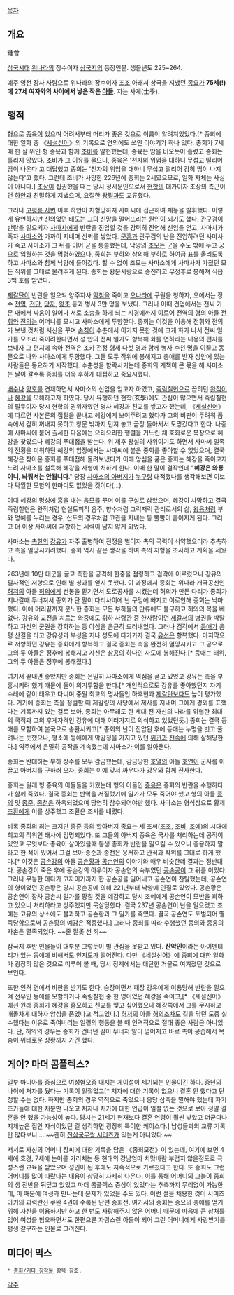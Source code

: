 [[목차]]
== 개요 ==
鍾會

[[삼국시대(중국)|삼국시대]] [[위(삼국시대)|위나라]]의 장수이자 [[삼국지]]의 등장인물. 생몰년도 225~264.

예주 영천 장사 사람으로 위나라의 장수이자 [[조조]] 아래서 상국을 지냈던 [[종요]]가 '''75세(!)에 27세 여자와의 사이에서 낳은 작은 [[아들]]'''. 자는 사계(士季).

== 행적 ==
형으로 [[종육]]이 있으며 어려서부터 머리가 좋은 것으로 이름이 알려져있었다.[* 종회에 대한 일화 중 《[[세설신어]]》의 기록으로 연의에도 쓰인 이야기가 하나 있다. 종회가 7세 때 한 살 위인 형 종육과 함께 [[조비#s-1|조비]]를 알현했는데, 종육은 땀을 비오듯이 흘렸고 종회는 흘리지 않았다. 조비가 그 이유를 물으니, 종육은 '천자의 위엄을 대하니 무섭고 떨리어 땀이 나온다'고 대답했고 종회는 '천자의 위엄을 대하니 무섭고 떨리어 감히 땀이 나지 않는다'고 했다. 그런데 조비가 사망한 226년에 종회는 2세였으므로, 일화 자체는 사실이 아니다.] [[조상#s-2|조상]]이 집권했을 때는 당시 정시문인으로서 [[현학#s-1|현학]]의 대가이자 조상의 측근이던 [[하안]]과 친밀하게 지냈으며, 요절한 [[왕필#s-2|왕필]]과도 교류했다.

그러나 [[고평릉 사변]] 이후 하안이 처형당하자 사마씨에 접근하여 재능을 발휘했다. 이렇게 유연하지만 신의없던 태도는 그의 신망을 떨어뜨리는 원인이 되기도 했다. [[관구검]]이 반란을 일으키자 [[사마사]]에게 반란을 진압할 것을 강력히 진언해 신임을 얻고, 사마사가 죽자 [[사마소#s-1|사마소]]와 가까이 지내며 신뢰를 쌓았다.
[[문흠]]과 관구검의 난을 진압하려던 사마사가 죽고 사마소가 그 뒤를 이어 군을 통솔했는데, 낙양의 [[조모#s-2|조모]]는 군을 수도 밖에 두고 궁으로 입궐하는 것을 명령하였으나, 종회는 [[부하(삼국지)|부하]]와 상의해 부하로 하여금 표를 올리도록 하고 사마소와 함께 낙양에 들어갔다. 할 수 없이 조모는 사마소에게 사마사가 가졌던 모든 직위를 그대로 물려주게 된다. 종회는 황문시랑으로 승진하고 무정후로 봉해져 식읍 3백 호를 받았다.

[[제갈탄]]이 반란을 일으켜 양주자사 [[악침]]을 죽이고 [[오(삼국시대)|오나라]]에 구원을 청하자, 오에서는 장수 [[전역(삼국지)|전역]], [[전단#s-4|전단]], [[당자#s-2|당자]], [[왕조(삼국지)|왕조]] 등과 병사 3만 명을 보냈다. 그러나 이때 건업에서는 전씨 가문 내에서 싸움이 일어나 서로 소송을 하게 되는 지경에까지 이르어 전역의 형의 아들 [[전의#s-2|전휘]]와 [[전의#s-3|전의]]는 어머니를 모시고 사마소에게 투항한다. 종회는 이것을 이용해 전휘와 전의가 보낸 것처럼 서신을 꾸며 [[손침]]이 수춘에서 이기지 못한 것에 크게 화가 나서 전씨 일가를 모조리 죽이려한다면서 성 안의 전씨 일가도 항복해 화를 면하라는 내용의 편지를 보내자 그 편지에 속아 전역은 조카 전정 형제 다섯 명과 함께 병사 수천 명을 이끌고 동문으로 나와 사마소에게 투항했다. 그들 모두 작위에 봉해지고 총애를 받자 성안에 있는 사람들은 동요하기 시작했다. 수춘성을 함락시키는데 종회의 계책이 큰 몫을 해 사마소는 날이 갈수록 종회를 더욱 후하게 대접하고 중요시했다.

[[배수#s-2|배수]]나 [[양호#s-2|양호]]를 견제하면서 사마소의 신임을 얻고자 하였고, [[죽림칠현#s-1|죽림칠현]]으로 꼽히던 [[완적]]이나 [[혜강]]을 모해하고자 하였다. 
당시 유행하던 현학(玄學)에도 관심이 많으면서 죽림칠현의 필두이자 당시 현학의 권위자였던 명사 혜강과 친교를 쌓고자 했는데, 《[[세설신어]]》에 따르면 사본론의 집필을 끝내고 혜강에게 보여주려고 했다가 그의 비판이 두려워 품 속에서 감히 꺼내지 못하고 창문 밖까지 던져 놓고 곧장 돌아서서 도망갔다고 한다. 나중에 사마씨에 붙어 출세한 다음에는 으리으리한 행렬을 거느린 채 호화로운 복장으로 혜강을 찾았으나 혜강의 푸대접을 받는다. 위 제후 왕실의 사위이기도 하면서 사마씨 일족의 전횡을 미워하던 혜강의 입장에서는 사마씨에 붙은 종회를 좋아할 수 없었으며, 결국 혜강은 찾아온 종회를 푸대접해 돌려보냈다가 이에 앙심을 품은 종회는 혜강을 죽이고자 노려 사마소를 설득해 혜강을 사형에 처하게 한다. 이때 한 말이 걸작인데 "'''혜강은 와룡이니, 놔둬서는 안됩니다'''." 당장 [[사마의|사마소의 아버지]]가 [[제갈량|누구]]랑 대적했나를 생각해보면 이보다 탁월한 모함의 한마디도 없었을 것이다(…).

이때 혜강의 명성에 흠을 내는 음모를 꾸며 이를 구실로 삼았으며, 혜강이 사망하고 결국 죽림칠현은 완적처럼 현실도피적 음주, 향수처럼 그럭저럭 관리로서의 삶, [[왕융]]처럼 부와 명예를 누리는 경우, 산도의 경우처럼 고관을 지내는 등 뿔뿔이 흩어지게 된다. 그리고 더 이상 사마씨에 저항하는 세력이 남지 않게 되었다.

사마소는 [[촉한]]의 [[강유#s-2|강유]]가 자주 출병하여 전쟁을 벌이자 촉의 국력이 쇠약했으리라 추측하고 촉을 멸망시키려했다. 종회 역시 같은 생각을 하여 촉의 지형을 조사하고 계획을 세웠다.

263년에 10만 대군을 끌고 촉한을 공격해 한중을 점령하고 검각에 이르렀으나 강유의 필사적인 저항으로 인해 별 성과를 얻지 못했다. 이 과정에서 종회는 위나라 개국공신인 [[허저]]의 아들 [[허의]]에게 선봉을 맡기면서 도로공사를 시켰는데 허의가 만든 다리가 종회가 지나갈때 무너져서 종회가 탄 말이 다리사이에 난 구멍에 빠지고 이로인해 종회는 낙마했다. 이에 머리끝까지 분노한 종회는 모든 부하들의 만류에도 불구하고 허의의 목을 베었다. 강유와 교전을 치르는 와중에도 휘하 사령관 중 한사람이던 [[제갈서]]의 병권을 박탈하고 자신의 군권을 강화하는 등 야심을 은근히 드러내었다. 그러나 검각에서 [[등애]]가 음평 산길을 타고 강유성과 부성을 지나 성도에 다가가자 결국 [[유선(삼국지)#s-1|유선]]은 항복했다. 마지막으로 저항하던 강유는 종회에게 항복하고 결국 종회는 촉을 완전히 멸망시키고 그 공으로 그의 두 아들은 정후에 봉해지고 자신은 [[삼공#s-1|삼공]]의 하나인 사도에 봉해진다.[* 등애는 태위, 그의 두 아들은 정후에 봉해졌다.]

여기서 끝내면 좋았지만 종회는 은밀히 사마소에게 역심을 품고 있었고 강유는 촉을 부흥시키려 했기 때문에 둘이 의기투합을 한다.[* 개인적으로도 강유를 좋아했던지 자기 수레에 같이 태우고 다니며 중원 최고의 명사들인 하후현과 [[제갈탄]]보다도 높이 평가했다. 거기에 종회는 촉을 정벌할 때 제갈량의 사당에서 제사를 지내며 그에게 경외를 표했다는 기록까지 있는 걸로 보아, 종회는 아무래도 한 세대 전 자신의 나라를 위협한 최대의 국적과 그의 후계자격인 강유에 대해 여러가지로 의식하고 있었던듯.] 종회는 결국 등애를 모함하여 본국으로 송환시키고[* 종회의 난이 진압된 후에 등애는 누명을 벗고 풀려나는 듯했으나, 평소에 등애에게 악감정을 가지고 있던 [[위관#s-3|위관]]과 [[전속#s-2|전속]]에 의해 살해당한다.] 익주에서 은밀히 공작을 계속했는데 사마소가 이를 알아챈다.

종회는 반대하는 부하 장수를 모두 감금했는데, 감금당한 [[호열]]의 아들 [[호연(삼국지)|호연]]이 군사를 이끌고 아버지를 구하러 오자, 종회는 이에 맞서 싸우다가 강유와 함께 전사한다.

종회는 원래 형 종육의 아들들을 키웠는데 형의 아들인 [[종옹]]은 종회의 반란을 수행하다가 함께 죽었다. 결국 종회는 반역을 저질렀기에 일가가 모두 죽어야 했고 형의 아들 [[종의]] 및 [[종준#s-2|종준]], [[종천#s-1|종천]]은 하옥되었으며 당연히 참수되어야만 했다. 사마소는 형식상으로 황제 [[조환]]에게 이를 상주했고 조환은 조서를 내렸다.

비록 종회의 죄는 크지만 종준 등의 할아버지 종요는 세 조씨([[조조]], [[조비#s-1|조비]], [[조예#s-2|조예]])의 시대에 최고의 직위인 태사에 임명되었다. 또 그들의 아버지 종육은 국사를 처리하는데 공적이 있었고 무엇보다 종육이 살아있을때 동생 종회가 반란을 일으킬 수 있으니 중용하지 말라고 한 적이 있어서 그걸 보아 종준과 종천은 용서하고 관직과 작위를 그대로 하게 했다.[* 이것은 [[공손강]]의 아들 [[공손황]]과 [[공손연#s-1|공손연]]의 이야기와 매우 비슷한데 결과는 정반대다. 공손강이 죽은 후에 공손강의 아우이자 공손연의 숙부였던 [[공손공]]이 그 뒤를 이었다. 그러나 무능한 데다가 고자이기까지 한 공손공을 밀어내고 공손연이 찬탈했는데, 공손연의 형이었던 공손황은 당시 공손공에 의해 221년부터 낙양에 인질로 있었다. 공손황은 공손연이 장차 공손씨 일가를 망칠 것을 예감하고 당시 조예에게 공손연이 모반을 꾀하고 있으니 처리하라고 상주했지만 묵살당했다. 결국 237년 공손연이 난을 일으켰고 조예는 고유의 상소에도 불과하고 공손황과 그 일가를 죽였다. 결국 공손연도 토벌되어 멸족당함으로써 공손황의 예감은 적중했다.] 그러나 종회를 따라 수행했던 종의와 종웅의 자손은 멸족되었다. ~~줄 잘못 선 죄~~

삼국지 후반 인물들이 대부분 그렇듯이 별 관심을 못받고 있다. '''산악인'''이라는 아이덴티티가 있는 등애에 비해서도 인지도가 떨어진다. 다만 《세설신어》에 종회에 대한 일화가 굉장히 많은 것으로 미루어 볼 때, 당시 정계에서는 대단한 거물로 여겨졌던 것으로 보인다.

또한 인격 면에서 비판을 받기도 한다. 승장이면서 패장 강유에게 이용당해 반란을 일으켜 전우인 등애를 모함하거나 죽림칠현 중 한 명이었던 혜강을 죽이고,[* 《세설신어》에선 원래 종회가 혜강을 흠모하고 친교를 맺고 싶어했으나 혜강쪽에서 그를 무시하고 매몰차게 대하자 앙심을 품었다고 적고있다.] [[허저]]의 아들 [[허의]]조차도 길을 닦던 도중 실수했다는 이유로 죽여버리는 일련의 행동을 볼 때 인격적으로 절대 좋은 사람은 아니었다. 단, 허의의 경우는 종회가 건너던 길이 무너저 말이 넘어지고 바로 촉이 공습해서 목숨이 위태로운 상황까지 가긴 했다.

== 게이? 마더 콤플렉스? ==
일부 마니아를 중심으로 여성혐오증 내지는 게이설이 제기되는 인물이긴 하다. 중년의 나이에 처자를 뒀다는 기록이 일절없고[* 처자에 대한 기록이 없으니 결혼 안 했다고 단정할 수는 없다. 하지만 종회의 경우 역적으로 죽었으니 응당 삼족을 멸해야 했는데 자기 조카들에 대한 처분만 나오고 처자나 처가에 대한 언급이 일절 없는 것으로 보아 정말 결혼을 안 했을 가능성이 높다. 당시는 21세기 현재보다 결혼 연령이 훨씬 낮았고 더군다나 지체높은 집안 자식이었던 걸 생각하면 굉장히 특이한 케이스다.] 남성들과의 교류 기록만 많다보니…. ~~괜히 [[진삼국무쌍 시리즈]]가 있는게 아니었다.~~ 

저서로 자신의 어머니 장씨에 대한 기록을 담은 《종회모전》이 있는데, 여기에 보면 4세에 효경, 7세에 논어를 가리치는 등 현대의 강남엄마 치맛바람 부럽지 않을정도로 극성스런 교육을 받았으며 성인이 된 후에도 지속적으로 가르쳤다고 한다. 또 종회도 그런 어머니를 많이 따랐다는 내용이 상당히 자세히 나온다. 이를 통해 어머니의 그늘이 종회의 생 전반을 뒤덮고 있었고 마더 콤플렉스 증상이 있었다는 추측까지 무리없이 가능한데, 이 때문에 여성과 만나는데 문제가 있었을 수도 있다. 이런 설을 채용한 것이 시미즈 아키의 괴력란신 쿠완 4권에 수록된 단편 종회전. 여기서의 종회는 종요의 총애를 얻기위해 자신을 이용하기만 하고 한 번도 사랑해주지 않은 어머니 때문에 마음에 큰 상처를 입어 여성을 혐오하면서도 한편으론 자랑스런 아들이 되어 그런 어머니에게 사랑받기를 평생 갈구하는 인물로 그려진다. 

== 미디어 믹스 ==
 * [[종회/기타 창작물]] 항목 참조.

[[각주]]
